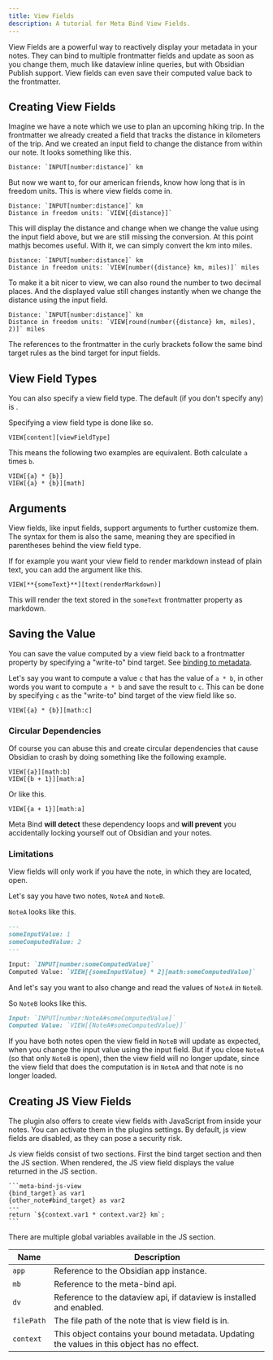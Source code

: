 ```yaml
---
title: View Fields
description: A tutorial for Meta Bind View Fields.
---
```



View Fields are a powerful way to reactively display your metadata in your notes.
They can bind to multiple frontmatter fields and update as soon as you change them, much like dataview inline queries, but with Obsidian Publish support.
View fields can even save their computed value back to the frontmatter.

## Creating View Fields

Imagine we have a note which we use to plan an upcoming hiking trip.
In the frontmatter we already created a field that tracks the distance in kilometers of the trip.
And we created an input field to change the distance from within our note.
It looks something like this.

```
Distance: `INPUT[number:distance]` km
```

But now we want to, for our american friends, know how long that is in freedom units.
This is where view fields come in.

```
Distance: `INPUT[number:distance]` km
Distance in freedom units: `VIEW[{distance}]`
```

This will display the distance and change when we change the value using the input field above, but we are still missing the conversion.
At this point mathjs becomes useful. With it, we can simply convert the km into miles.

```
Distance: `INPUT[number:distance]` km
Distance in freedom units: `VIEW[number({distance} km, miles)]` miles
```

To make it a bit nicer to view, we can also round the number to two decimal places. And the displayed value still changes instantly when we change the distance using the input field.

```
Distance: `INPUT[number:distance]` km
Distance in freedom units: `VIEW[round(number({distance} km, miles), 2)]` miles
```

The references to the frontmatter in the curly brackets follow the same bind target rules as the bind target for input fields.

## View Field Types

You can also specify a view field type. The default (if you don't specify any) is <ViewFieldLink type={ViewFieldType.MATH}></ViewFieldLink>.

Specifying a view field type is done like so.

```
VIEW[content][viewFieldType]
```

This means the following two examples are equivalent. Both calculate `a` times `b`.

```
VIEW[{a} * {b}]
VIEW[{a} * {b}][math]
```

## Arguments

View fields, like input fields, support arguments to further customize them.
The syntax for them is also the same, meaning they are specified in parentheses behind the view field type.

If for example you want your <ViewFieldLink type={ViewFieldType.TEXT}></ViewFieldLink> view field to render markdown instead of plain text,
you can add the <ViewFieldArgumentLink type={ViewFieldArgumentType.RENDER_MARKDOWN}></ViewFieldArgumentLink> argument like this.

```
VIEW[**{someText}**][text(renderMarkdown)]
```

This will render the text stored in the `someText` frontmatter property as markdown.

## Saving the Value

You can save the value computed by a view field back to a frontmatter property by specifying a "write-to" bind target. See [binding to metadata](/obsidian-meta-bind-plugin-docs/guides/inputfields/#binding-to-metadata).

Let's say you want to compute a value `c` that has the value of `a * b`, in other words you want to compute `a * b` and save the result to `c`. This can be done by specifying `c` as the "write-to" bind target of the view field like so.

```
VIEW[{a} * {b}][math:c]
```

### Circular Dependencies

Of course you can abuse this and create circular dependencies that cause Obsidian to crash by doing something like the following example.

```
VIEW[{a}][math:b]
VIEW[{b + 1}][math:a]
```

Or like this.

```
VIEW[{a + 1}][math:a]
```

Meta Bind **will detect** these dependency loops and **will prevent** you accidentally locking yourself out of Obsidian and your notes.

### Limitations

View fields will only work if you have the note, in which they are located, open.

Let's say you have two notes, `NoteA` and `NoteB`.

`NoteA` looks like this.

```md
---
someInputValue: 1
someComputedValue: 2
---

Input: `INPUT[number:someComputedValue]`
Computed Value: `VIEW[{someInputValue} * 2][math:someComputedValue]`
```

And let's say you want to also change and read the values of `NoteA` in `NoteB`.

So `NoteB` looks like this.

```md
Input: `INPUT[number:NoteA#someComputedValue]`
Computed Value: `VIEW[{NoteA#someComputedValue}]`
```

If you have both notes open the view field in `NoteB` will update as expected, when you change the input value using the input field.
But if you close `NoteA` (so that only `NoteB` is open), then the view field will no longer update, since the view field that does the computation is in `NoteA` and that note is no longer loaded.

## Creating JS View Fields

The plugin also offers to create view fields with JavaScript from inside your notes.
You can activate them in the plugins settings.
By default, js view fields are disabled, as they can pose a security risk.

Js view fields consist of two sections.
First the bind target section and then the JS section.
When rendered, the JS view field displays the value returned in the JS section.

````
```meta-bind-js-view
{bind_target} as var1
{other_note#bind_target} as var2
---
return `${context.var1 * context.var2} km`;
```
````

There are multiple global variables available in the JS section.

| Name       | Description                                                                                 |
| ---------- | ------------------------------------------------------------------------------------------- |
| `app`      | Reference to the Obsidian app instance.                                                     |
| `mb`       | Reference to the meta-bind api.                                                             |
| `dv`       | Reference to the dataview api, if dataview is installed and enabled.                        |
| `filePath` | The file path of the note that is view field is in.                                         |
| `context`  | This object contains your bound metadata. Updating the values in this object has no effect. |
